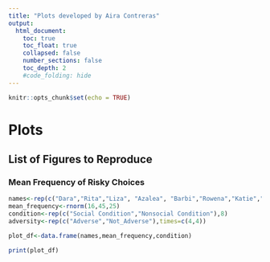```yaml
---
title: "Plots developed by Aira Contreras"
output:
  html_document:
    toc: true
    toc_float: true
    collapsed: false
    number_sections: false
    toc_depth: 2
    #code_folding: hide
---
```


```r
knitr::opts_chunk$set(echo = TRUE)
```

# Plots

## List of Figures to Reproduce

### Mean Frequency of Risky Choices
```r

names<-rep(c("Dara","Rita","Liza", "Azalea", "Barbi","Rowena","Katie","Fiona"), each=2)
mean_frequency<-rnorm(16,45,25)
condition<-rep(c("Social Condition","Nonsocial Condition"),8)
adversity<-rep(c("Adverse","Not_Adverse"),times=c(4,4))

plot_df<-data.frame(names,mean_frequency,condition)

print(plot_df)
```

